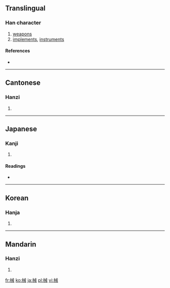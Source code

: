 ==Translingual==

===Han character===
{{Han char|rn=75|rad=木|as=07|sn=11|four=4395<sub>0</sub>|canj=木戈廿 (DIT)}}

# [[weapons]]
# [[implements]], [[instruments]]

====References====
* {{Han ref|kx=0531.030|dkj=14882|dj=0919.040|hdz=21209.060|uh=68B0|ud=26800|bh=B1F1|bd=45553}}

----

==Cantonese==

===Hanzi===
{{yue-hanzi|jyut=|y=haai6}}

# {{defn|Cantonese|sort=木07}}

----

==Japanese==

===Kanji===
{{ja-kanji|grade=4|rs=木07}}

# {{defn|Japanese|sort=木07}}

====Readings====
* {{ja-readings|on=[[かい]] (kai)|kun=[[かせ]] (kase)}}

----

==Korean==

===Hanja===
{{ko-hanja|hangeul=계|eumhun=|rv=gye|mr=kye|y=kyey}}

# {{defn|Korean|sort=木07}}

----

==Mandarin==

===Hanzi===
{{cmn-hanzi|pin=[[jiè]] ([[jie4]]), [[xiè]] ([[xie4]])|wg=chieh<sup>4</sup>, hsieh<sup>4</sup>}}

# {{defn|Mandarin|sort=木07}}

[[fr:械]]
[[ko:械]]
[[ja:械]]
[[pl:械]]
[[vi:械]]